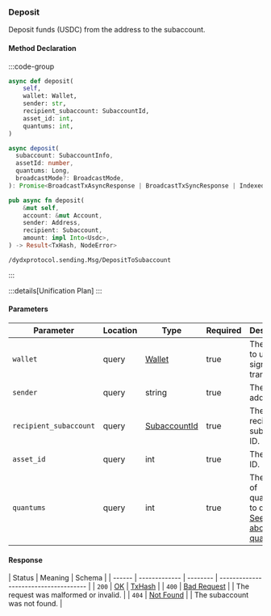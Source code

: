### Deposit

Deposit funds (USDC) from the address to the subaccount.

#### Method Declaration

:::code-group

```python [Python]
async def deposit(
    self,
    wallet: Wallet,
    sender: str,
    recipient_subaccount: SubaccountId,
    asset_id: int,
    quantums: int,
)
```

```typescript [TypeScript]
async deposit(
  subaccount: SubaccountInfo,
  assetId: number,
  quantums: Long,
  broadcastMode?: BroadcastMode,
): Promise<BroadcastTxAsyncResponse | BroadcastTxSyncResponse | IndexedTx>
```

```rust [Rust]
pub async fn deposit(
    &mut self,
    account: &mut Account,
    sender: Address,
    recipient: Subaccount,
    amount: impl Into<Usdc>,
) -> Result<TxHash, NodeError>
```

```url [API]
/dydxprotocol.sending.Msg/DepositToSubaccount
```

:::

:::details[Unification Plan]
:::

#### Parameters

| Parameter              | Location | Type           | Required | Description                                                  |
| ---------------------- | -------- | -------------- | -------- | ------------------------------------------------------------ |
| `wallet`               | query    | [Wallet]       | true     | The wallet to use for signing the transaction.               |
| `sender`               | query    | string         | true     | The sender address.                                          |
| `recipient_subaccount` | query    | [SubaccountId] | true     | The recipient subaccount ID.                                 |
| `asset_id`             | query    | int            | true     | The asset ID.                                                |
| `quantums`             | query    | int            | true     | The amount of quantums to deposit. [See more about quantums] |

#### Response

| Status | Meaning       | Schema   |
| ------ | ------------- | -------- | ------------------------------------- |
| `200`  | [OK]          | [TxHash] |
| `400`  | [Bad Request] |          | The request was malformed or invalid. |
| `404`  | [Not Found]   |          | The subaccount was not found.         |

[Wallet]: /types/wallet
[SubaccountId]: /types/Subaccount_id
[OK]: /types/ok
[TxHash]: /types/tx_hash
[See more about quantums]: ../../concepts/trading/quantums#quantums
[Bad Request]: /types/bad-request
[Not Found]: /types/not-found
